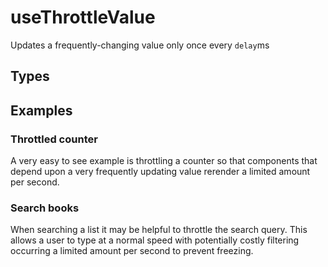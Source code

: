 
<Meta title="Example/UseThrottleValue" />

# useThrottleValue

Updates a frequently-changing value only once every `delay`ms

## Types

<Source language="ts" code={TYPES} />

## Examples

### Throttled counter

A very easy to see example is throttling a counter so that components that depend upon a very frequently updating value rerender a limited amount per second.

<Canvas withSource="open">
  <Story name="Throttled counter" story={stories.counter} />
</Canvas>

### Search books

When searching a list it may be helpful to throttle the search query. This allows a user to type at a normal speed with potentially costly filtering occurring a limited amount per second to prevent freezing.

<Canvas withSource="open">
  <Story name="Search books" story={stories.search} />
</Canvas>
